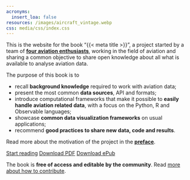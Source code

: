 ```yaml
---
acronyms:
  insert_loa: false
resources: /images/aircraft_vintage.webp
css: media/css/index.css
---
```


This is the website for the book "{{< meta title >}}", a project started by a team of [**four aviation enthusiasts**](authors.qmd), working in the field of aviation and sharing a common objective to share open knowledge about all what is available to analyse aviation data.

The purpose of this book is to

- recall **background knowledge** required to work with aviation data;
- present the most common **data sources**, API and formats;
- introduce computational frameworks that make it possible to **easily handle aviation related data**, with a focus on the Python, R and Observable languages;
- showcase **common data visualization frameworks** on usual applications;
- recommend **good practices to share new data, code and results**.

Read more about the motivation of the project in the
[<!--i class="bi bi-arrow-right-circle"></i--> **preface**](preface.qmd).

::: {.download-buttons}
[<i class="bi bi-arrow-right-circle"></i> Start reading](chapters/background/history.qmd){#btn-action-primary .btn-action .btn .btn-success .btn-lg role="button"}
[<i class="bi bi-filetype-pdf"></i> Download PDF](){.btn-pdf .btn-action .btn .btn-info .btn-lg role="button"}
[<i class="bi bi-file-earmark-text"></i> Download ePub](){#btn-guide .btn-action .btn .btn-info .btn-lg role="button"}
:::

The book is **free of access and editable by the community**. Read [more about how to contribute](chapters/appendix/contribute.qmd).
